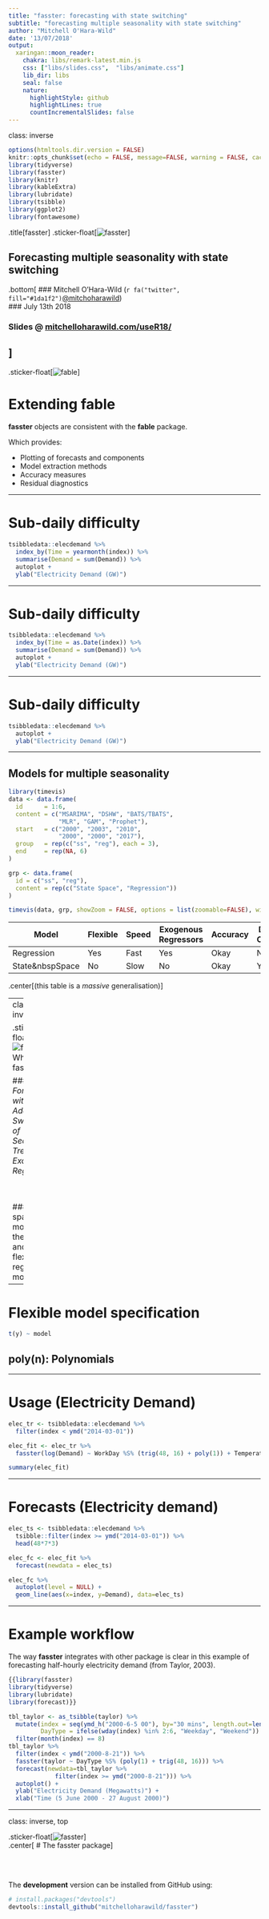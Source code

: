 ```yaml
---
title: "fasster: forecasting with state switching"
subtitle: "forecasting multiple seasonality with state switching"
author: "Mitchell O'Hara-Wild"
date: '13/07/2018'
output:
  xaringan::moon_reader:
    chakra: libs/remark-latest.min.js
    css: ["libs/slides.css",  "libs/animate.css"]
    lib_dir: libs
    seal: false
    nature:
      highlightStyle: github
      highlightLines: true
      countIncrementalSlides: false
---
```

class: inverse 

```r
options(htmltools.dir.version = FALSE)
knitr::opts_chunk$set(echo = FALSE, message=FALSE, warning = FALSE, cache=TRUE, fig.width = 12)
library(tidyverse)
library(fasster)
library(knitr)
library(kableExtra)
library(lubridate)
library(tsibble)
library(ggplot2)
library(fontawesome)
```

.title[fasster]
.sticker-float[![fasster](resources/fasster.png)]

## Forecasting multiple seasonality with state switching

.bottom[
### Mitchell O'Hara-Wild (`r fa("twitter", fill="#1da1f2")`[@mitchoharawild](https://twitter.com/mitchoharawild))
<br>
### July 13th 2018

### Slides @ [mitchelloharawild.com/useR18/](http://mitchelloharawild.com/useR18/)
]
---

.sticker-float[![fable](resources/fable.svg)]

# Extending fable

**fasster** objects are consistent with the **fable** package.

Which provides:

- Plotting of forecasts and components
- Model extraction methods
- Accuracy measures
- Residual diagnostics

---

# Sub-daily difficulty
```r
tsibbledata::elecdemand %>% 
  index_by(Time = yearmonth(index)) %>%
  summarise(Demand = sum(Demand)) %>%
  autoplot + 
  ylab("Electricity Demand (GW)")
```

---

# Sub-daily difficulty
```r
tsibbledata::elecdemand %>% 
  index_by(Time = as.Date(index)) %>%
  summarise(Demand = sum(Demand)) %>%
  autoplot + 
  ylab("Electricity Demand (GW)")
```

---

# Sub-daily difficulty
```r
tsibbledata::elecdemand %>% 
  autoplot + 
  ylab("Electricity Demand (GW)")
```
---


## Models for multiple seasonality
```r
library(timevis)
data <- data.frame(
  id      = 1:6,
  content = c("MSARIMA", "DSHW", "BATS/TBATS",
              "MLR", "GAM", "Prophet"),
  start   = c("2000", "2003", "2010",
              "2000", "2000", "2017"),
  group   = rep(c("ss", "reg"), each = 3),
  end     = rep(NA, 6)
)

grp <- data.frame(
  id = c("ss", "reg"),
  content = rep(c("State Space", "Regression"))
)

timevis(data, grp, showZoom = FALSE, options = list(zoomable=FALSE), width = "100%", height = "250px")
```

<table class="table">
  <thead>
    <tr>
      <th>Model</th>
      <th>Flexible</th>
      <th>Speed</th>
      <th>Exogenous Regressors</th>
      <th>Accuracy</th>
      <th>Decompose Components</th>
      <th>Evolving Terms</th>
    </tr>
  </thead>
  <tbody>
    <tr>
      <td>Regression</td>
      <td class="success">Yes</td>
      <td class="success">Fast</td>
      <td class="success">Yes</td>
      <td class="warning">Okay</td>
      <td class="danger">No</td>
      <td class="danger">No</td>
    <tr>
      <td>State&nbspSpace</td>
      <td class="danger">No</td>
      <td class="danger">Slow</td>
      <td class="danger">No</td>
      <td class="warning">Okay</td>
      <td class="success">Yes</td>
      <td class="success">Yes</td>
    </tr>
    </tr>
  </tbody>
</table>

.center[(this table is a *massive* generalisation)]

---
class: inverse

.sticker-float[![fasster](resources/fasster.png)]
# What is fasster?

### *Forecasting with Additive Switching of Seasonality, Trend & Exogenous Regressors*

<br> <br> 

### A state space model with the speed and flexibility of regression models

---

# Flexible model specification
```r
t(y) ~ model
```

## poly(n): Polynomials

---

# Usage (Electricity Demand)

```r
elec_tr <- tsibbledata::elecdemand %>%
  filter(index < ymd("2014-03-01"))

elec_fit <- elec_tr %>%
  fasster(log(Demand) ~ WorkDay %S% (trig(48, 16) + poly(1)) + Temperature + Temperature^2)

summary(elec_fit)
```


---

# Forecasts (Electricity demand)

```r
elec_ts <- tsibbledata::elecdemand %>%
  tsibble::filter(index >= ymd("2014-03-01")) %>%
  head(48*7*3)

elec_fc <- elec_fit %>% 
  forecast(newdata = elec_ts) 

elec_fc %>%
  autoplot(level = NULL) + 
  geom_line(aes(x=index, y=Demand), data=elec_ts)
```

---

# Example workflow

The way **fasster** integrates with other package is clear in this example of forecasting half-hourly electricity demand (from Taylor, 2003).

```r
{{library(fasster)
library(tidyverse)
library(lubridate)
library(forecast)}}

tbl_taylor <- as_tsibble(taylor) %>%
  mutate(index = seq(ymd_h("2000-6-5 00"), by="30 mins", length.out=length(taylor)),
         DayType = ifelse(wday(index) %in% 2:6, "Weekday", "Weekend")) %>% 
  filter(month(index) == 8)
tbl_taylor %>%
  filter(index < ymd("2000-8-21")) %>%
  fasster(taylor ~ DayType %S% (poly(1) + trig(48, 16))) %>%
  forecast(newdata=tbl_taylor %>%
             filter(index >= ymd("2000-8-21"))) %>%
  autoplot() + 
  ylab("Electricity Demand (Megawatts)") + 
  xlab("Time (5 June 2000 - 27 August 2000)")
```

---
class: inverse, top

.sticker-float[![fasster](resources/fasster.png)]
<br>
.center[
# The fasster package
]

<br>
<br>

The **development** version can be installed from GitHub using:

```r
# install.packages("devtools")
devtools::install_github("mitchelloharawild/fasster")
```